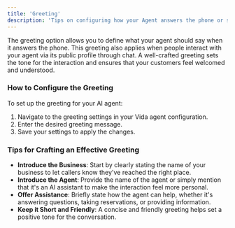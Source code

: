 ```yaml
---
title: 'Greeting'
description: 'Tips on configuring how your Agent answers the phone or starts web conversations.'
---
```


The greeting option allows you to define what your agent should say when it answers the phone. This greeting also applies when people interact with your agent via its public profile through chat. A well-crafted greeting sets the tone for the interaction and ensures that your customers feel welcomed and understood.

### How to Configure the Greeting

To set up the greeting for your AI agent:
1. Navigate to the greeting settings in your Vida agent configuration.
2. Enter the desired greeting message.
3. Save your settings to apply the changes.

### Tips for Crafting an Effective Greeting

- **Introduce the Business**: Start by clearly stating the name of your business to let callers know they've reached the right place.
- **Introduce the Agent**: Provide the name of the agent or simply mention that it's an AI assistant to make the interaction feel more personal.
- **Offer Assistance**: Briefly state how the agent can help, whether it's answering questions, taking reservations, or providing information.
- **Keep it Short and Friendly**: A concise and friendly greeting helps set a positive tone for the conversation.


